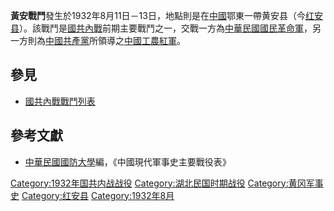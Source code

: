 {{Infobox Military Conflict|
campaign=|
image=|
caption=|
conflict=黃安戰鬥|
date=1932年8月11日－13日|
place=[[中國|中國]]鄂東|
result=中華民國國軍進攻失利，遭受嚴重挫敗。國軍10師30旅長王勁修負傷，士兵傷亡過半|
combatant1=國民革命軍10師|
combatant2=紅4軍| 
commander1=[[李默庵|李默庵]]|
commander2=[[徐向前|徐向前]]|
strength1=約8000|
strength2=約12500|
casualties1=傷亡約4000|
casualties2=|
}}
'''黃安戰鬥'''發生於1932年8月11日－13日，地點則是在[[中國|中國]]鄂東一帶黄安县（今[[红安县|红安县]]）。該戰鬥是[[國共內戰|國共內戰]]前期主要戰鬥之一，交戰一方為[[中華民國|中華民國]][[國民革命軍|國民革命軍]]，另一方則為[[中國共產黨|中國共產黨]]所領導之[[中國工農紅軍|中國工農紅軍]]。
==參見==
*[[國共內戰戰鬥列表|國共內戰戰鬥列表]]
==參考文獻==
*[[中華民國|中華民國]][[國防大學_(臺灣)|國防大學]]編，《中國現代軍事史主要戰役表》

[[Category:1932年国共内战战役|Category:1932年国共内战战役]]
[[Category:湖北民国时期战役|Category:湖北民国时期战役]]
[[Category:黄冈军事史|Category:黄冈军事史]]
[[Category:红安县|Category:红安县]]
[[Category:1932年8月|Category:1932年8月]]